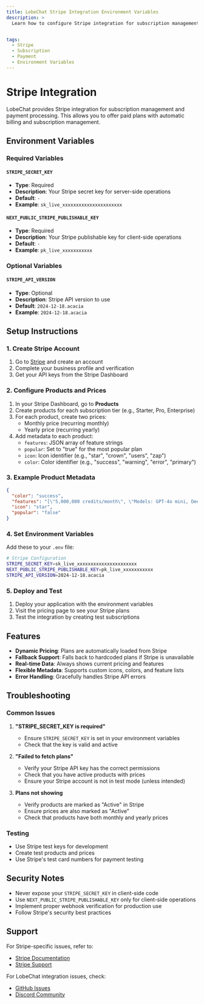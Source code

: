 ```yaml
---
title: LobeChat Stripe Integration Environment Variables
description: >
  Learn how to configure Stripe integration for subscription management in LobeChat, including environment variables and setup instructions.


tags:
  - Stripe
  - Subscription
  - Payment
  - Environment Variables
---
```


# Stripe Integration

LobeChat provides Stripe integration for subscription management and payment processing. This allows you to offer paid plans with automatic billing and subscription management.

## Environment Variables

### Required Variables

#### `STRIPE_SECRET_KEY`

- **Type**: Required
- **Description**: Your Stripe secret key for server-side operations
- **Default**: `-`
- **Example**: `sk_live_xxxxxxxxxxxxxxxxxxxxxx`

#### `NEXT_PUBLIC_STRIPE_PUBLISHABLE_KEY`

- **Type**: Required
- **Description**: Your Stripe publishable key for client-side operations
- **Default**: `-`
- **Example**: `pk_live_xxxxxxxxxxx`

### Optional Variables

#### `STRIPE_API_VERSION`

- **Type**: Optional
- **Description**: Stripe API version to use
- **Default**: `2024-12-18.acacia`
- **Example**: `2024-12-18.acacia`

## Setup Instructions

### 1. Create Stripe Account

1. Go to [Stripe](https://stripe.com) and create an account
2. Complete your business profile and verification
3. Get your API keys from the Stripe Dashboard

### 2. Configure Products and Prices

1. In your Stripe Dashboard, go to **Products**
2. Create products for each subscription tier (e.g., Starter, Pro, Enterprise)
3. For each product, create two prices:
   - Monthly price (recurring monthly)
   - Yearly price (recurring yearly)
4. Add metadata to each product:
   - `features`: JSON array of feature strings
   - `popular`: Set to "true" for the most popular plan
   - `icon`: Icon identifier (e.g., "star", "crown", "users", "zap")
   - `color`: Color identifier (e.g., "success", "warning", "error", "primary")

### 3. Example Product Metadata

```json
{
  "color": "success",
  "features": "[\"5,000,000 credits/month\", \"Models: GPT-4o mini, DeepSeek R1, Gemini 1.5 Flash\", \"1 GB file storage\", \"5,000 vector entries (50MB)\"]",
  "icon": "star",
  "popular": "false"
}
```

### 4. Set Environment Variables

Add these to your `.env` file:

```bash
# Stripe Configuration
STRIPE_SECRET_KEY=sk_live_xxxxxxxxxxxxxxxxxxxxxx
NEXT_PUBLIC_STRIPE_PUBLISHABLE_KEY=pk_live_xxxxxxxxxxx
STRIPE_API_VERSION=2024-12-18.acacia
```

### 5. Deploy and Test

1. Deploy your application with the environment variables
2. Visit the pricing page to see your Stripe plans
3. Test the integration by creating test subscriptions

## Features

- **Dynamic Pricing**: Plans are automatically loaded from Stripe
- **Fallback Support**: Falls back to hardcoded plans if Stripe is unavailable
- **Real-time Data**: Always shows current pricing and features
- **Flexible Metadata**: Supports custom icons, colors, and feature lists
- **Error Handling**: Gracefully handles Stripe API errors

## Troubleshooting

### Common Issues

1. **"STRIPE_SECRET_KEY is required"**
   - Ensure `STRIPE_SECRET_KEY` is set in your environment variables
   - Check that the key is valid and active

2. **"Failed to fetch plans"**
   - Verify your Stripe API key has the correct permissions
   - Check that you have active products with prices
   - Ensure your Stripe account is not in test mode (unless intended)

3. **Plans not showing**
   - Verify products are marked as "Active" in Stripe
   - Ensure prices are also marked as "Active"
   - Check that products have both monthly and yearly prices

### Testing

- Use Stripe test keys for development
- Create test products and prices
- Use Stripe's test card numbers for payment testing

## Security Notes

- Never expose your `STRIPE_SECRET_KEY` in client-side code
- Use `NEXT_PUBLIC_STRIPE_PUBLISHABLE_KEY` only for client-side operations
- Implement proper webhook verification for production use
- Follow Stripe's security best practices

## Support

For Stripe-specific issues, refer to:

- [Stripe Documentation](https://stripe.com/docs)
- [Stripe Support](https://support.stripe.com)

For LobeChat integration issues, check:

- [GitHub Issues](https://github.com/lobehub/lobe-chat/issues)
- [Discord Community](https://discord.gg/lobehub)
